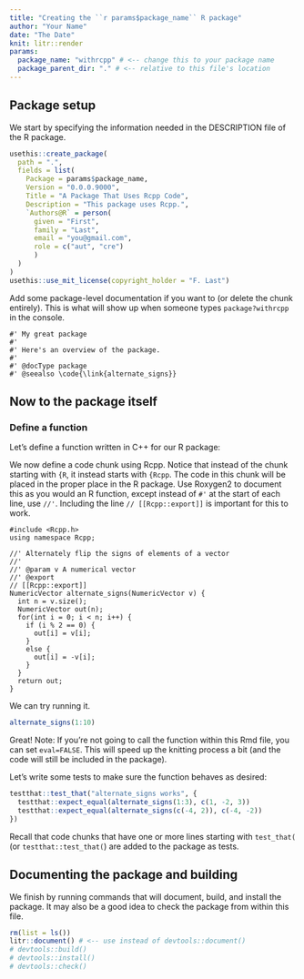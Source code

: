 ```yaml
---
title: "Creating the ``r params$package_name`` R package"
author: "Your Name"
date: "The Date"
knit: litr::render
params:
  package_name: "withrcpp" # <-- change this to your package name
  package_parent_dir: "." # <-- relative to this file's location
---
```


<!-- This Rmd file contains all the code needed to define an R package.  Press "Knit" in RStudio or more generally run `rmarkdown::render("name-of-this-file.Rmd")` to generate the R package.  Remember that when you want to modify anything about the R package, you should modify this document rather than the package that is outputted.
-->

## Package setup

We start by specifying the information needed in the DESCRIPTION file of the R package.

```r
usethis::create_package(
  path = ".",
  fields = list(
    Package = params$package_name,
    Version = "0.0.0.9000",
    Title = "A Package That Uses Rcpp Code",
    Description = "This package uses Rcpp.",
    `Authors@R` = person(
      given = "First",
      family = "Last",
      email = "you@gmail.com",
      role = c("aut", "cre")
      )
  )
)
usethis::use_mit_license(copyright_holder = "F. Last")
```

Add some package-level documentation if you want to (or delete the chunk entirely).  This is what will show up when someone types `package?withrcpp` in the console.

```package_doc
#' My great package
#'
#' Here's an overview of the package.
#' 
#' @docType package
#' @seealso \code{\link{alternate_signs}}
```

## Now to the package itself

### Define a function

Let's define a function written in C++ for our R package:

We now define a code chunk using Rcpp.  Notice that instead of the chunk starting with `{R`, it instead starts with `{Rcpp`.  The code in this chunk will be placed in the proper place in the R package.  Use Roxygen2 to document this as you would an R function, except instead of `#'` at the start of each line, use `//'`.  Including the line `// [[Rcpp::export]]` is important for this to work.

```Rcpp
#include <Rcpp.h>
using namespace Rcpp;

//' Alternately flip the signs of elements of a vector
//' 
//' @param v A numerical vector
//' @export
// [[Rcpp::export]]
NumericVector alternate_signs(NumericVector v) {
  int n = v.size();
  NumericVector out(n);
  for(int i = 0; i < n; i++) {
    if (i % 2 == 0) {
      out[i] = v[i];
    }
    else {
      out[i] = -v[i];
    }
  }
  return out;
}
```

We can try running it.

```r
alternate_signs(1:10)
```

Great!  Note: If you're not going to call the function within this Rmd file, you can set `eval=FALSE`.  This will speed up the knitting process a bit (and the code will still be included in the package).


Let's write some tests to make sure the function behaves as desired:

```r
testthat::test_that("alternate_signs works", {
  testthat::expect_equal(alternate_signs(1:3), c(1, -2, 3))
  testthat::expect_equal(alternate_signs(c(-4, 2)), c(-4, -2))
})
```

Recall that code chunks that have one or more lines starting with `test_that(` (or `testthat::test_that(`) are added to the package as tests.

## Documenting the package and building

We finish by running commands that will document, build, and install the package.  It may also be a good idea to check the package from within this file.

```r
rm(list = ls())
litr::document() # <-- use instead of devtools::document()
# devtools::build()
# devtools::install()
# devtools::check()
```

